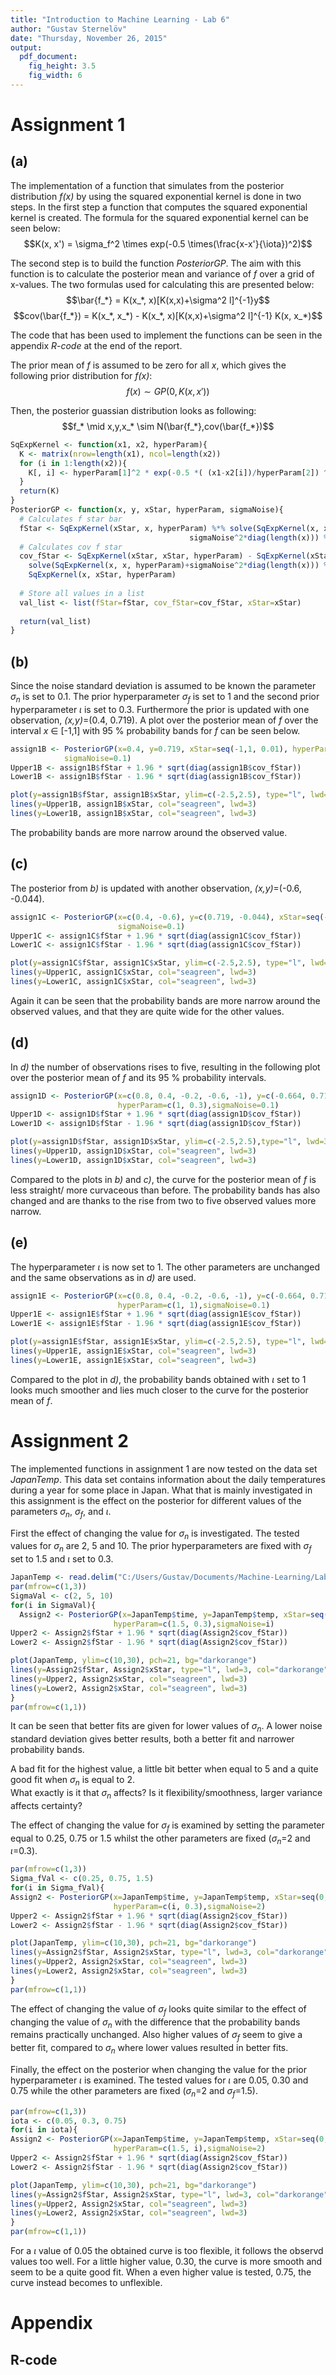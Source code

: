 ```yaml
---
title: "Introduction to Machine Learning - Lab 6"
author: "Gustav Sternelöv"
date: "Thursday, November 26, 2015"
output:
  pdf_document:
    fig_height: 3.5
    fig_width: 6
---
```


# Assignment 1

## (a)
The implementation of a function that simulates from the posterior distribution *f(x)* by using the squared exponential kernel is done in two steps. In the first step a function that computes the squared exponential kernel is created. 
The formula for the squared exponential kernel can be seen below:  
$$K(x, x') = \sigma_f^2 \times exp(-0.5 \times(\frac{x-x'}{\iota})^2)$$

The second step is to build the function *PosteriorGP*. The aim with this function is to calculate the posterior mean and variance of *f* over a grid of x-values. The two formulas used for calculating this are presented below:  
$$\bar{f_*} = K(x_*, x)[K(x,x)+\sigma^2 l]^{-1}y$$
$$cov(\bar{f_*}) = K(x_*, x_*) - K(x_*, x)[K(x,x)+\sigma^2 l]^{-1} K(x, x_*)$$

The code that has been used to implement the functions can be seen in the appendix *R-code* at the end of the report.  

The prior mean of *f* is assumed to be zero for all *x*, which gives the following prior distribution for *f(x)*:
$$f(x) \sim GP(0, K(x, x'))$$  

Then, the posterior guassian distribution looks as following:  
$$f_* \mid x,y,x_* \sim N(\bar{f_*},cov(\bar{f_*})$$  

```r
SqExpKernel <- function(x1, x2, hyperParam){
  K <- matrix(nrow=length(x1), ncol=length(x2))
  for (i in 1:length(x2)){
    K[, i] <- hyperParam[1]^2 * exp(-0.5 *( (x1-x2[i])/hyperParam[2]) ^2)
  }
  return(K)
}
PosteriorGP <- function(x, y, xStar, hyperParam, sigmaNoise){
  # Calculates f star bar
  fStar <- SqExpKernel(xStar, x, hyperParam) %*% solve(SqExpKernel(x, x, hyperParam)+
                                        sigmaNoise^2*diag(length(x))) %*% y
  # Calculates cov f star
  cov_fStar <- SqExpKernel(xStar, xStar, hyperParam) - SqExpKernel(xStar, x, hyperParam)%*%
    solve(SqExpKernel(x, x, hyperParam)+sigmaNoise^2*diag(length(x))) %*%
    SqExpKernel(x, xStar, hyperParam)
  
  # Store all values in a list
  val_list <- list(fStar=fStar, cov_fStar=cov_fStar, xStar=xStar)
  
  return(val_list)
}
```
## (b)
Since the noise standard deviation is assumed to be known the parameter $\sigma_n$ is set to 0.1. The prior hyperparameter $\sigma_f$ is set to 1 and the second prior hyperparameter $\iota$ is set to 0.3. Furthermore the prior is updated with one observation, *(x,y)*=(0.4, 0.719). A plot over the posterior mean of *f* over the interval *x* $\in$ [-1,1] with 95 % probability bands for *f* can be seen below. 
```r
assign1B <- PosteriorGP(x=0.4, y=0.719, xStar=seq(-1,1, 0.01), hyperParam=c(1, 0.3),
            sigmaNoise=0.1)
Upper1B <- assign1B$fStar + 1.96 * sqrt(diag(assign1B$cov_fStar))
Lower1B <- assign1B$fStar - 1.96 * sqrt(diag(assign1B$cov_fStar))

plot(y=assign1B$fStar, assign1B$xStar, ylim=c(-2.5,2.5), type="l", lwd=3, col="darkorange")
lines(y=Upper1B, assign1B$xStar, col="seagreen", lwd=3)
lines(y=Lower1B, assign1B$xStar, col="seagreen", lwd=3)
```
  
  The probability bands are more narrow around the observed value.

## (c)
The posterior from *b)* is updated with another observation, *(x,y)*=(-0.6, -0.044).  
```r
assign1C <- PosteriorGP(x=c(0.4, -0.6), y=c(0.719, -0.044), xStar=seq(-1,1, 0.01), hyperParam=c(1, 0.3),
                        sigmaNoise=0.1)
Upper1C <- assign1C$fStar + 1.96 * sqrt(diag(assign1C$cov_fStar))
Lower1C <- assign1C$fStar - 1.96 * sqrt(diag(assign1C$cov_fStar))

plot(y=assign1C$fStar, assign1C$xStar, ylim=c(-2.5,2.5), type="l", lwd=3, col="darkorange")
lines(y=Upper1C, assign1C$xStar, col="seagreen", lwd=3)
lines(y=Lower1C, assign1C$xStar, col="seagreen", lwd=3)
```  
  
  Again it can be seen that the probability bands are more narrow around the observed values, and that they are quite wide for the other values. 

## (d) 
In *d)* the number of observations rises to five, resulting in the following plot over the posterior mean of *f* and its 95 % probability intervals.  
```r
assign1D <- PosteriorGP(x=c(0.8, 0.4, -0.2, -0.6, -1), y=c(-0.664, 0.719, -0.94, -0.044, 0.768), xStar=seq(-1,1, 0.01),
                        hyperParam=c(1, 0.3),sigmaNoise=0.1)
Upper1D <- assign1D$fStar + 1.96 * sqrt(diag(assign1D$cov_fStar))
Lower1D <- assign1D$fStar - 1.96 * sqrt(diag(assign1D$cov_fStar))

plot(y=assign1D$fStar, assign1D$xStar, ylim=c(-2.5,2.5),type="l", lwd=3, col="darkorange")
lines(y=Upper1D, assign1D$xStar, col="seagreen", lwd=3)
lines(y=Lower1D, assign1D$xStar, col="seagreen", lwd=3)
```
  
Compared to the plots in *b)* and *c)*, the curve for the posterior mean of *f* is less straight/ more curvaceous than before. The probability bands has also changed and are thanks to the rise from two to five observed values more narrow.
  
## (e)
The hyperparameter $\iota$ is now set to 1. The other parameters are unchanged and the same observations as in *d)* are used.  
```r
assign1E <- PosteriorGP(x=c(0.8, 0.4, -0.2, -0.6, -1), y=c(-0.664, 0.719, -0.94, -0.044, 0.768), xStar=seq(-1,1, 0.01),
                        hyperParam=c(1, 1),sigmaNoise=0.1)
Upper1E <- assign1E$fStar + 1.96 * sqrt(diag(assign1E$cov_fStar))
Lower1E <- assign1E$fStar - 1.96 * sqrt(diag(assign1E$cov_fStar))

plot(y=assign1E$fStar, assign1E$xStar, ylim=c(-2.5,2.5), type="l", lwd=3, col="darkorange")
lines(y=Upper1E, assign1E$xStar, col="seagreen", lwd=3)
lines(y=Lower1E, assign1E$xStar, col="seagreen", lwd=3)
```
  
  Compared to the plot in *d)*, the probability bands obtained with $\iota$ set to 1 looks much smoother and lies much closer to the curve for the posterior mean of *f*.  
  
# Assignment 2
The implemented functions in assignment 1 are now tested on the data set *JapanTemp*. This data set contains information about the daily temperatures during a year for some place in Japan. What that is mainly investigated in this assignment is the effect on the posterior for different values of the parameters $\sigma_n$, $\sigma_f$, and $\iota$.  

First the effect of changing the value for $\sigma_n$ is investigated. The tested values for $\sigma_n$ are 2, 5 and 10. The prior hyperparameters are fixed with $\sigma_f$ set to 1.5 and $\iota$ set to 0.3.  
```r
JapanTemp <- read.delim("C:/Users/Gustav/Documents/Machine-Learning/Lab 6/JapanTemp.dat", sep="", header = TRUE)
par(mfrow=c(1,3))
SigmaVal <- c(2, 5, 10)
for(i in SigmaVal){
  Assign2 <- PosteriorGP(x=JapanTemp$time, y=JapanTemp$temp, xStar=seq(0,1, 0.01),
                       hyperParam=c(1.5, 0.3),sigmaNoise=i)
Upper2 <- Assign2$fStar + 1.96 * sqrt(diag(Assign2$cov_fStar))
Lower2 <- Assign2$fStar - 1.96 * sqrt(diag(Assign2$cov_fStar))

plot(JapanTemp, ylim=c(10,30), pch=21, bg="darkorange")
lines(y=Assign2$fStar, Assign2$xStar, type="l", lwd=3, col="darkorange")
lines(y=Upper2, Assign2$xStar, col="seagreen", lwd=3)
lines(y=Lower2, Assign2$xStar, col="seagreen", lwd=3)
}
par(mfrow=c(1,1))
```
It can be seen that better fits are given for lower values of $\sigma_n$. A lower noise standard deviation gives better results, both a better fit and narrower probability bands.  

A bad fit for the highest value, a little bit better when equal to 5 and a quite good fit when $\sigma_n$ is equal to 2.  
What exactly is it that $\sigma_n$ affects? Is it flexibility/smoothness, larger variance affects certainty? 
  
  The effect of changing the value for $\sigma_f$ is examined by setting the parameter equal to 0.25, 0.75 or 1.5 whilst the other parameters are fixed ($\sigma_n$=2 and $\iota$=0.3). 

```r
par(mfrow=c(1,3))
Sigma_fVal <- c(0.25, 0.75, 1.5)
for(i in Sigma_fVal){
Assign2 <- PosteriorGP(x=JapanTemp$time, y=JapanTemp$temp, xStar=seq(0,1, 0.01),
                       hyperParam=c(i, 0.3),sigmaNoise=2)
Upper2 <- Assign2$fStar + 1.96 * sqrt(diag(Assign2$cov_fStar))
Lower2 <- Assign2$fStar - 1.96 * sqrt(diag(Assign2$cov_fStar))

plot(JapanTemp, ylim=c(10,30), pch=21, bg="darkorange")
lines(y=Assign2$fStar, Assign2$xStar, type="l", lwd=3, col="darkorange")
lines(y=Upper2, Assign2$xStar, col="seagreen", lwd=3)
lines(y=Lower2, Assign2$xStar, col="seagreen", lwd=3)
}
par(mfrow=c(1,1))
```
The effect of changing the value of $\sigma_f$ looks quite similar to the effect of changing the value of $\sigma_n$ with the difference that the probability bands remains practically unchanged. Also higher values of $\sigma_f$ seem to give a better fit, compared to $\sigma_n$ where lower values resulted in better fits. 

Finally, the effect on the posterior when changing the value for the prior hyperparameter $\iota$ is examined. The tested values for $\iota$ are 0.05, 0.30 and 0.75 while the other parameters are fixed ($\sigma_n$=2 and $\sigma_f$=1.5).  

```r
par(mfrow=c(1,3))
iota <- c(0.05, 0.3, 0.75)
for(i in iota){
Assign2 <- PosteriorGP(x=JapanTemp$time, y=JapanTemp$temp, xStar=seq(0,1, 0.01),
                       hyperParam=c(1.5, i),sigmaNoise=2)
Upper2 <- Assign2$fStar + 1.96 * sqrt(diag(Assign2$cov_fStar))
Lower2 <- Assign2$fStar - 1.96 * sqrt(diag(Assign2$cov_fStar))

plot(JapanTemp, ylim=c(10,30), pch=21, bg="darkorange")
lines(y=Assign2$fStar, Assign2$xStar, type="l", lwd=3, col="darkorange")
lines(y=Upper2, Assign2$xStar, col="seagreen", lwd=3)
lines(y=Lower2, Assign2$xStar, col="seagreen", lwd=3)
}
par(mfrow=c(1,1))
```
For a $\iota$ value of 0.05 the obtained curve is too flexible, it follows the observd values too well. For a little higher value, 0.30, the curve is more smooth and seem to be a quite good fit. When a even higher value is tested, 0.75, the curve instead becomes to unflexible.  


# Appendix
## R-code
```r

```
